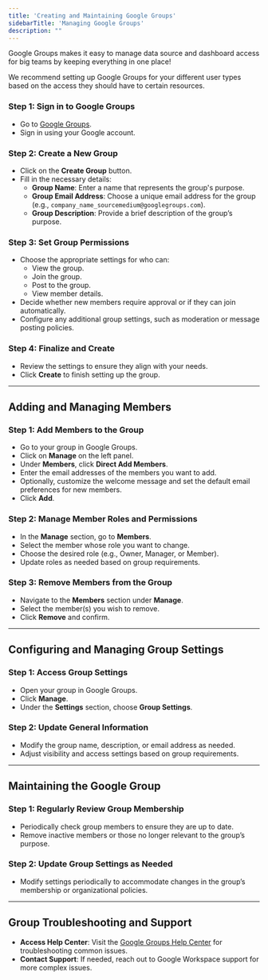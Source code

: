 ```yaml
---
title: 'Creating and Maintaining Google Groups'
sidebarTitle: 'Managing Google Groups'
description: ""
---
```


Google Groups makes it easy to manage data source and dashboard access for big teams by keeping everything in one place! 

We recommend setting up Google Groups for your different user types based on the access they should have to certain resources.


### Step 1: Sign in to Google Groups
- Go to [Google Groups](https://groups.google.com).
- Sign in using your Google account.

### Step 2: Create a New Group
- Click on the **Create Group** button.
- Fill in the necessary details:
  - **Group Name**: Enter a name that represents the group's purpose.
  - **Group Email Address**: Choose a unique email address for the group (e.g., `company_name_sourcemedium@googlegroups.com`).
  - **Group Description**: Provide a brief description of the group’s purpose.

### Step 3: Set Group Permissions
- Choose the appropriate settings for who can:
  - View the group.
  - Join the group.
  - Post to the group.
  - View member details.
- Decide whether new members require approval or if they can join automatically.
- Configure any additional group settings, such as moderation or message posting policies.

### Step 4: Finalize and Create
- Review the settings to ensure they align with your needs.
- Click **Create** to finish setting up the group.

---

## Adding and Managing Members

### Step 1: Add Members to the Group
- Go to your group in Google Groups.
- Click on **Manage** on the left panel.
- Under **Members**, click **Direct Add Members**.
- Enter the email addresses of the members you want to add.
- Optionally, customize the welcome message and set the default email preferences for new members.
- Click **Add**.

### Step 2: Manage Member Roles and Permissions
- In the **Manage** section, go to **Members**.
- Select the member whose role you want to change.
- Choose the desired role (e.g., Owner, Manager, or Member).
- Update roles as needed based on group requirements.

### Step 3: Remove Members from the Group
- Navigate to the **Members** section under **Manage**.
- Select the member(s) you wish to remove.
- Click **Remove** and confirm.

---

## Configuring and Managing Group Settings

### Step 1: Access Group Settings
- Open your group in Google Groups.
- Click **Manage**.
- Under the **Settings** section, choose **Group Settings**.

### Step 2: Update General Information
- Modify the group name, description, or email address as needed.
- Adjust visibility and access settings based on group requirements.

---

## Maintaining the Google Group

### Step 1: Regularly Review Group Membership
- Periodically check group members to ensure they are up to date.
- Remove inactive members or those no longer relevant to the group’s purpose.

### Step 2: Update Group Settings as Needed
- Modify settings periodically to accommodate changes in the group’s membership or organizational policies.

---

## Group Troubleshooting and Support

- **Access Help Center**: Visit the [Google Groups Help Center](https://support.google.com/groups/) for troubleshooting common issues.
- **Contact Support**: If needed, reach out to Google Workspace support for more complex issues.
